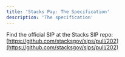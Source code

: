 ```yaml
---
title: 'Stacks Pay: The Specification'
description: 'The specification'
---
```


Find the official SIP at the Stacks SIP repo: [https://github.com/stacksgov/sips/pull/202](https://github.com/stacksgov/sips/pull/202)